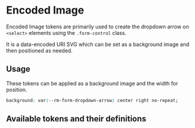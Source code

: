 
<Meta title="Tokens/Encoded Image" />

# Encoded Image

Encoded Image tokens are primarily used to create the dropdown arrow on `<select>` elements using the `.form-control` class.

It is a data-encoded URI SVG which can be set as a background image and then positioned as needed.

<Canvas>
  <Story id="components-form-select--default" />
</Canvas>

## Usage

These tokens can be applied as a background image and the width for position.

```css
background: var(--rm-form-dropdown-arrow) center right no-repeat;
```

## Available tokens and their definitions

<DesignTokenDocBlock categoryName="Encoded Images" viewType="card" />
